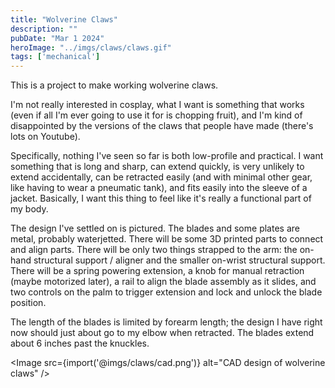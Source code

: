 ```yaml
---
title: "Wolverine Claws"
description: ""
pubDate: "Mar 1 2024"
heroImage: "../imgs/claws/claws.gif"
tags: ['mechanical']
---
```


This is a project to make working wolverine claws.

I'm not really interested in cosplay, what I want is something that works (even if all I'm ever going to use it for is chopping fruit), and I'm kind of disappointed by the versions of the claws that people have made (there's lots on Youtube).

Specifically, nothing I've seen so far is both low-profile and practical. I want something that is long and sharp, can extend quickly, is very unlikely to extend accidentally, can be retracted easily (and with minimal other gear, like having to wear a pneumatic tank), and fits easily into the sleeve of a jacket. Basically, I want this thing to feel like it's really a functional part of my body.

The design I've settled on is pictured. The blades and some plates are metal, probably waterjetted. There will be some 3D printed parts to connect and align parts. There will be only two things strapped to the arm: the on-hand structural support / aligner and the smaller on-wrist structural support. There will be a spring powering extension, a knob for manual retraction (maybe motorized later), a rail to align the blade assembly as it slides, and two controls on the palm to trigger extension and lock and unlock the blade position.

The length of the blades is limited by forearm length; the design I have right now should just about go to my elbow when retracted. The blades extend about 6 inches past the knuckles.


<Image src={import('@imgs/claws/cad.png')} alt="CAD design of wolverine claws" />